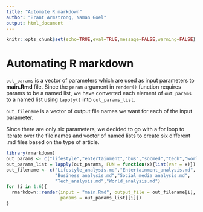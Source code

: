 ```yaml
---
title: "Automate R markdown"
author: "Brant Armstrong, Naman Goel"
output: html_document
---
```


```r
knitr::opts_chunk$set(echo=TRUE,eval=TRUE,message=FALSE,warning=FALSE)
```

# Automating R markdown  
`out_params` is a vector of parameters which are used as input parameters to **main.Rmd** file. Since the `param` argument in `render()` function requires params to be a named list, we have converted each element of `out_params` to a named list using `lapply()` into `out_params_list`.  

`out_filename` is a vector of output file names we want for each of the input parameter.  

Since there are only six parameters, we decided to go with a for loop to iterate over the file names and vector of named lists to create six different .md files based on the type of article.  
```r
library(rmarkdown)
out_params <- c("lifestyle","entertainment","bus","socmed","tech","world")
out_params_list = lapply(out_params, FUN = function(x){list(var = x)})
out_filename <- c("Lifestyle_analysis.md","Entertainment_analysis.md",
                  "Business_analysis.md","Social_media_analysis.md",
                  "Tech_analysis.md","World_analysis.md")
for (i in 1:6){
  rmarkdown::render(input = "main.Rmd", output_file = out_filename[i],
                    params = out_params_list[[i]])
}
```
